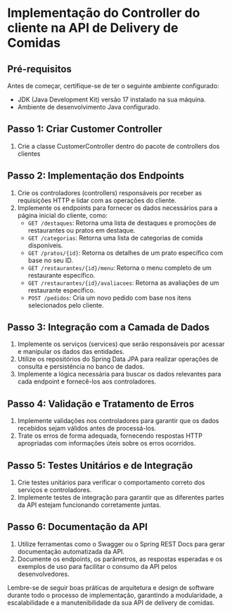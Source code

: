 
# Implementação do Controller do cliente na API de Delivery de Comidas

## Pré-requisitos

Antes de começar, certifique-se de ter o seguinte ambiente configurado:

- JDK (Java Development Kit) versão 17 instalado na sua máquina.
- Ambiente de desenvolvimento Java configurado.

## Passo 1: Criar Customer Controller

1. Crie a classe CustomerController dentro do pacote de controllers dos clientes

## Passo 2: Implementação dos Endpoints

1. Crie os controladores (controllers) responsáveis por receber as requisições HTTP e lidar com as operações do cliente.
2. Implemente os endpoints para fornecer os dados necessários para a página inicial do cliente, como:
   - `GET /destaques`: Retorna uma lista de destaques e promoções de restaurantes ou pratos em destaque.
   - `GET /categorias`: Retorna uma lista de categorias de comida disponíveis.
   - `GET /pratos/{id}`: Retorna os detalhes de um prato específico com base no seu ID.
   - `GET /restaurantes/{id}/menu`: Retorna o menu completo de um restaurante específico.
   - `GET /restaurantes/{id}/avaliacoes`: Retorna as avaliações de um restaurante específico.
   - `POST /pedidos`: Cria um novo pedido com base nos itens selecionados pelo cliente.

## Passo 3: Integração com a Camada de Dados

1. Implemente os serviços (services) que serão responsáveis por acessar e manipular os dados das entidades.
2. Utilize os repositórios do Spring Data JPA para realizar operações de consulta e persistência no banco de dados.
3. Implemente a lógica necessária para buscar os dados relevantes para cada endpoint e fornecê-los aos controladores.

## Passo 4: Validação e Tratamento de Erros

1. Implemente validações nos controladores para garantir que os dados recebidos sejam válidos antes de processá-los.
2. Trate os erros de forma adequada, fornecendo respostas HTTP apropriadas com informações úteis sobre os erros ocorridos.

## Passo 5: Testes Unitários e de Integração

1. Crie testes unitários para verificar o comportamento correto dos serviços e controladores.
2. Implemente testes de integração para garantir que as diferentes partes da API estejam funcionando corretamente juntas.

## Passo 6: Documentação da API

1. Utilize ferramentas como o Swagger ou o Spring REST Docs para gerar documentação automatizada da API.
2. Documente os endpoints, os parâmetros, as respostas esperadas e os exemplos de uso para facilitar o consumo da API pelos desenvolvedores.

Lembre-se de seguir boas práticas de arquitetura e design de software durante todo o processo de implementação, garantindo a modularidade, a escalabilidade e a manutenibilidade da sua API de delivery de comidas.